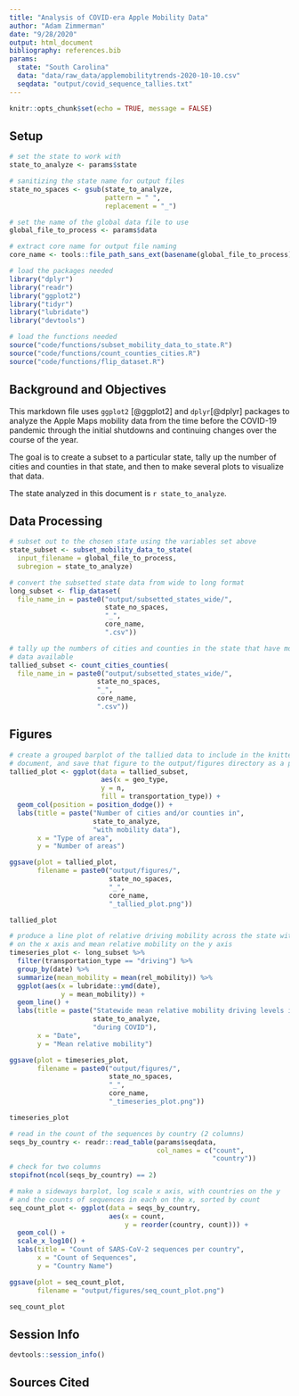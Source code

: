 ```yaml
---
title: "Analysis of COVID-era Apple Mobility Data"
author: "Adam Zimmerman"
date: "9/28/2020"
output: html_document
bibliography: references.bib
params:
  state: "South Carolina"
  data: "data/raw_data/applemobilitytrends-2020-10-10.csv"
  seqdata: "output/covid_sequence_tallies.txt"
---
```


```r
knitr::opts_chunk$set(echo = TRUE, message = FALSE)
```

## Setup

```r
# set the state to work with
state_to_analyze <- params$state

# sanitizing the state name for output files
state_no_spaces <- gsub(state_to_analyze,
                        pattern = " ",
                        replacement = "_")

# set the name of the global data file to use
global_file_to_process <- params$data

# extract core name for output file naming
core_name <- tools::file_path_sans_ext(basename(global_file_to_process))
```

```r
# load the packages needed
library("dplyr")
library("readr")
library("ggplot2")
library("tidyr")
library("lubridate")
library("devtools")

# load the functions needed
source("code/functions/subset_mobility_data_to_state.R")
source("code/functions/count_counties_cities.R")
source("code/functions/flip_dataset.R")
```

## Background and Objectives

This markdown file uses `ggplot2` [@ggplot2] and `dplyr`[@dplyr] packages to analyze the Apple Maps mobility data from the time before the COVID-19 pandemic through the initial shutdowns and continuing changes over the course of the year.

The goal is to create a subset to a particular state, tally up the number of cities and counties in that state, and then to make several plots to visualize that data.

The state analyzed in this document is `r state_to_analyze`.

## Data Processing
```r
# subset out to the chosen state using the variables set above
state_subset <- subset_mobility_data_to_state(
  input_filename = global_file_to_process,
  subregion = state_to_analyze)
```

```r
# convert the subsetted state data from wide to long format
long_subset <- flip_dataset(
  file_name_in = paste0("output/subsetted_states_wide/",
                        state_no_spaces,
                        "_",
                        core_name,
                        ".csv"))
```

```r
# tally up the numbers of cities and counties in the state that have mobility
# data available
tallied_subset <- count_cities_counties(
  file_name_in = paste0("output/subsetted_states_wide/",
                      state_no_spaces,
                      "_",
                      core_name,
                      ".csv"))
```

## Figures

```r
# create a grouped barplot of the tallied data to include in the knitted
# document, and save that figure to the output/figures directory as a png
tallied_plot <- ggplot(data = tallied_subset,
                       aes(x = geo_type,
                       y = n,
                       fill = transportation_type)) +
  geom_col(position = position_dodge()) +
  labs(title = paste("Number of cities and/or counties in",
                     state_to_analyze,
                     "with mobility data"),
       x = "Type of area",
       y = "Number of areas")

ggsave(plot = tallied_plot,
       filename = paste0("output/figures/",
                         state_no_spaces,
                         "_",
                         core_name,
                         "_tallied_plot.png"))

tallied_plot
```

```r
# produce a line plot of relative driving mobility across the state with data
# on the x axis and mean relative mobility on the y axis
timeseries_plot <- long_subset %>%
  filter(transportation_type == "driving") %>%
  group_by(date) %>%
  summarize(mean_mobility = mean(rel_mobility)) %>%
  ggplot(aes(x = lubridate::ymd(date),
             y = mean_mobility)) +
  geom_line() +
  labs(title = paste("Statewide mean relative mobility driving levels in",
                     state_to_analyze,
                     "during COVID"),
       x = "Date",
       y = "Mean relative mobility")

ggsave(plot = timeseries_plot,
       filename = paste0("output/figures/",
                         state_no_spaces,
                         "_",
                         core_name,
                         "_timeseries_plot.png"))

timeseries_plot
```

```r
# read in the count of the sequences by country (2 columns)
seqs_by_country <- readr::read_table(params$seqdata,
                                     col_names = c("count",
                                                   "country"))
# check for two columns
stopifnot(ncol(seqs_by_country) == 2)

# make a sideways barplot, log scale x axis, with countries on the y
# and the counts of sequences in each on the x, sorted by count
seq_count_plot <- ggplot(data = seqs_by_country,
                         aes(x = count,
                             y = reorder(country, count))) +
  geom_col() +
  scale_x_log10() +
  labs(title = "Count of SARS-CoV-2 sequences per country",
       x = "Count of Sequences",
       y = "Country Name")

ggsave(plot = seq_count_plot,
       filename = "output/figures/seq_count_plot.png")

seq_count_plot

```

## Session Info

```r
devtools::session_info()
```

## Sources Cited
